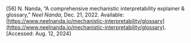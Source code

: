 \[56\]	N. Nanda, “A comprehensive mechanistic interpretability explainer & glossary,” *Neel Nanda*, Dec. 21, 2022\. Available: [https://www.neelnanda.io/mechanistic-interpretability/glossary](https://www.neelnanda.io/mechanistic-interpretability/glossary). \[Accessed: Aug. 12, 2024\]
